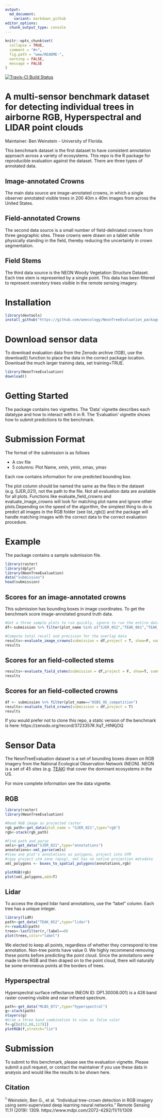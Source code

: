```yaml
---
output:
  md_document:
    variant: markdown_github
editor_options: 
  chunk_output_type: console
---
```


```r
knitr::opts_chunk$set(
  collapse = TRUE,
  comment = "#>",
  fig.path = "www/README-",
  warning = FALSE,
  message = FALSE
)
```

[![Travis-CI Build Status](https://travis-ci.org/Weecology/NeonTreeEvaluation_package.svg?branch=master)](https://travis-ci.org/Weecology/NeonTreeEvaluation_package)

# A multi-sensor benchmark dataset for detecting individual trees in airborne RGB, Hyperspectral and LIDAR point clouds

Maintainer: Ben Weinstein - University of Florida.

This benchmark dataset is the first dataset to have consistent annotation approach across a variety of ecosystems. This repo is the R package for reproducible evaluation against the dataset. There are three types of annotated data. 

## Image-annotated Crowns
The main data source are image-annotated crowns, in which a single observer annotated visible trees in 200 40m x 40m images from across the United States. 

## Field-annotated Crowns
The second data source is a small number of field-deliniated crowns from three geographic sites. These crowns were drawn on a tablet while physically standing in the field, thereby reducing the uncertainty in crown segmentation.

## Field Stems
The third data source is the NEON Woody Vegetation Structure Dataset. Each tree stem is represented by a single point. This data has been filtered to represent overstory trees visible in the remote sensing imagery.

# Installation

```r
library(devtools)
install_github("https://github.com/weecology/NeonTreeEvaluation_package.git")
```

# Download sensor data

To download evaluation data from the Zenodo archive (1GB), use the download() function to place the data in the correct package location. Download the much larger training data, set training=TRUE. 
```r
library(NeonTreeEvaluation)
download()
```

# Getting Started

The package contains two vignettes. The 'Data' vignette describes each datatype and how to interact with it in R. The 'Evaluation' vignette shows how to submit predictions to the benchmark.

# Submission Format

The format of the submission is as follows

* A csv file
* 5 columns: Plot Name, xmin, ymin, xmax, ymax

Each row contains information for one predicted bounding box.

The plot column should be named the same as the files in the dataset (e.g. SJER_021), not the path to the file. Not all evaluation data are available for all plots. Functions like evaluate_field_crowns and evaluate_image_crowns will look for matching plot name and ignore other plots.Depending on the speed of the algorithm, the simplest thing to do is predict all images in the RGB folder (see list_rgb()) and the package will handle matching images with the correct data to the correct evaluation procedure.

# Example

The package contains a sample submission file. 

```r
library(raster)
library(dplyr)
library(NeonTreeEvaluation)
data("submission")
head(submission)
```

## Scores for an image-annotated crowns

This submission has bounding boxes in image coordinates. To get the benchmark score image-annotated ground truth data.

```r
#Get a three sample plots to run quickly, ignore to run the entire dataset
df<-submission %>% filter(plot_name %in% c("SJER_052","TEAK_061","TEAK_057"))

#Compute total recall and precision for the overlap data
results<-evaluate_image_crowns(submission = df,project = T, show=F, summarize = T)
results
```

## Scores for an field-collected stems

```r
results<-evaluate_field_stems(submission = df,project = F, show=T, summarize = T)
results
```

## Scores for an field-collected crowns

```r
df <- submission %>% filter(plot_name=="OSBS_95_competition")
results<-evaluate_field_crowns(submission = df,project = T)
results
```

If you would prefer not to clone this repo, a static version of the benchmark is here: https://zenodo.org/record/3723357#.XqT_HlNKjOQ

# Sensor Data

The NeonTreeEvaluation dataset is a set of bounding boxes drawn on RGB imagery from the National Ecological Observation Network (NEON). NEON is a set of 45 sites (e.g. [TEAK](https://www.neonscience.org/field-sites/field-sites-map/TEAK)) that cover the dominant ecosystems in the US.

For more complete information see the data vignette.

## RGB

```r
library(raster)
library(NeonTreeEvaluation)

#Read RGB image as projected raster
rgb_path<-get_data(plot_name = "SJER_021",type="rgb")
rgb<-stack(rgb_path)

#Find path and parse
xmls<-get_data("SJER_021",type="annotations")
annotations<-xml_parse(xmls)
#View one plot's annotations as polygons, project into UTM
#copy project utm zone (epsg), xml has no native projection metadata
xml_polygons <- boxes_to_spatial_polygons(annotations,rgb)

plotRGB(rgb)
plot(xml_polygons,add=T)
```

## Lidar

To access the draped lidar hand annotations, use the "label" column. Each tree has a unique integer.

```r
library(lidR)
path<-get_data("TEAK_052",type="lidar")
r<-readLAS(path)
trees<-lasfilter(r,!label==0)
plot(trees,color="label")
```

We elected to keep all points, regardless of whether they correspond to tree annotation. Non-tree points have value 0. We highly recommend removing these points before predicting the point cloud. Since the annotations were made in the RGB and then draped on to the point cloud, there will naturally be some erroneous points at the borders of trees.

## Hyperspectral 

Hyperspectral surface reflectance (NEON ID: DP1.30006.001) is a 426 band raster covering visible and near infrared spectrum.

```r
path<-get_data("MLBS_071",type="hyperspectral")
g<-stack(path)
nlayers(g)
#Grab a three band combination to view as false color
f<-g[[c(52,88,117)]]
plotRGB(f,stretch="lin")
```
 
# Submission

To submit to this benchmark, please see the evaluation vignette. Please submit a pull request, or contact the maintainer if you use these data in analysis and would like the results to be shown here.

## Citation
<sup>1</sup> Weinstein, Ben G., et al. "Individual tree-crown detection in RGB imagery using semi-supervised deep learning neural networks." Remote Sensing 11.11 (2019): 1309. https://www.mdpi.com/2072-4292/11/11/1309


